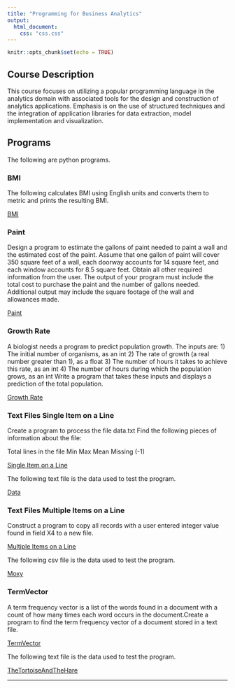 ```yaml
---
title: "Programming for Business Analytics"
output:
  html_document:
    css: "css.css"
---
```


```r
knitr::opts_chunk$set(echo = TRUE)
```

## Course Description

This course focuses on utilizing a popular programming language in the analytics domain with associated tools for the design and construction of analytics applications. Emphasis is on the use of structured techniques and the integration of application libraries for data extraction, model implementation and visualization.


## Programs

The following are python programs.

### BMI

The following calculates BMI using English units and converts them to metric and prints the resulting BMI.

[BMI](BMI.py)

### Paint

Design a program to estimate the gallons of paint needed to paint a wall and the estimated cost of the paint. Assume that one gallon of paint will cover 350 square feet of a wall, each doorway accounts for 14 square feet, and each window accounts for 8.5 square feet. Obtain all other required information from the user. The output of your program must include the total cost to purchase the paint and the number of gallons needed. Additional output may include the square footage of the wall and allowances made. 

[Paint](Paint.py)

### Growth Rate

A biologist needs a program to predict population growth. The inputs
are:
1) The initial number of organisms, as an int
2) The rate of growth (a real number greater than 1), as a float
3) The number of hours it takes to achieve this rate, as an int
4) The number of hours during which the population grows, as an int
Write a program that takes these inputs and displays a prediction of the
total population.

[Growth Rate](Growth Rate.py)


### Text Files Single Item on a Line

Create a program to process the file data.txt
Find the following pieces of information about the file:

Total lines in the file
Min
Max
Mean
Missing (-1)

[Single Item on a Line](PA3.py)

The following text file is the data used to test the program.

[Data](data.txt)

### Text Files Multiple Items on a Line

Construct a program to copy all records with a user entered integer value found in field X4 to a new file.


[Multiple Items on a Line](PA4.py)

The following csv file is the data used to test the program.

[Moxy](Moxy.csv)

### TermVector

A term frequency vector is a list of the words found in a document with a count of how many times each word occurs in the document.Create a program to find the term frequency vector of a document stored in a text file.

[TermVector](Term Vector.py)

The following text file is the data used to test the program.

[TheTortoiseAndTheHare](TheTortoiseAndTheHare.txt)

__________
